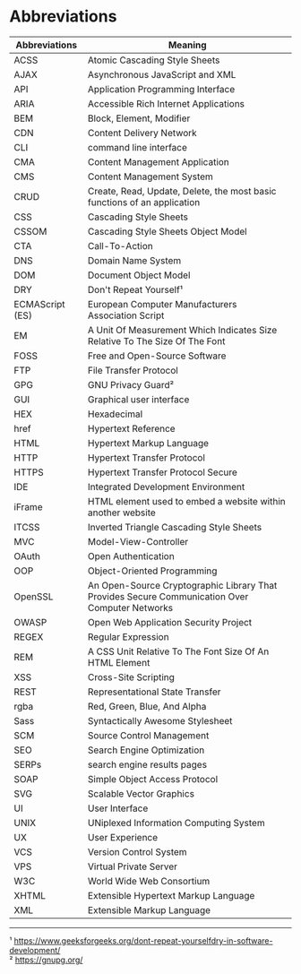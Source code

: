# Abbreviations

<table>
<thead>
<tr>
<th>Abbreviations</th>
<th>Meaning</th>
</tr>
</thead>
<tbody>
<tr>
<td>ACSS</td>
<td>Atomic Cascading Style Sheets</td>
</tr>
<tr>
<td>AJAX</td>
<td>Asynchronous JavaScript and XML</td>
</tr>
<tr>
<td>API</td>
<td>Application Programming Interface</td>
</tr>
<tr>
<td>ARIA</td>
<td>Accessible Rich Internet Applications</td>
</tr>
<tr>
<td>BEM</td>
<td>Block, Element, Modifier</td>
</tr>
<tr>
<td>CDN</td>
<td>Content Delivery Network</td>
</tr>
<tr>
<td>CLI</td>
<td>command line interface</td>
</tr>
<tr>
<td>CMA</td>
<td>Content Management Application</td>
</tr>
<tr>
<td>CMS</td>
<td>Content Management System</td>
</tr>
<tr>
<td>CRUD</td>
<td>Create, Read, Update, Delete, the most basic functions of an application</td>
</tr>
<tr>
<td>CSS</td>
<td>Cascading Style Sheets</td>
</tr>
<tr>
<td>CSSOM</td>
<td>Cascading Style Sheets Object Model</td>
</tr>
<tr>
<td>CTA</td>
<td>Call-To-Action</td>
</tr>
<tr>
<td>DNS</td>
<td>Domain Name System</td>
</tr>
<tr>
<td>DOM</td>
<td>Document Object Model</td>
</tr>
<tr>
<td>DRY</td>
<td>Don't Repeat Yourself¹</td>
</tr>
<tr>
<td>ECMAScript (ES)</td>
<td>European Computer Manufacturers Association Script</td>
</tr>
<tr>
<td>EM</td>
<td>A Unit Of Measurement Which Indicates Size Relative To The Size Of The Font</td>
</tr>
<tr>
<td>FOSS</td>
<td>Free and Open-Source Software</td>
</tr>
<tr>
<td>FTP</td>
<td>File Transfer Protocol</td>
</tr>
<tr>
<td>GPG</td>
<td>GNU Privacy Guard²</td>
</tr>
<tr>
<td>GUI</td>
<td>Graphical user interface</td>
</tr>
<tr>
<td>HEX</td>
<td>Hexadecimal</td>
</tr>
<tr>
<td>href</td>
<td>Hypertext Reference</td>
</tr>
<tr>
<td>HTML</td>
<td>Hypertext Markup Language</td>
</tr>
<tr>
<td>HTTP</td>
<td>Hypertext Transfer Protocol</td>
</tr>
<tr>
<td>HTTPS</td>
<td>Hypertext Transfer Protocol Secure</td>
</tr>
<tr>
<td>IDE</td>
<td>Integrated Development Environment</td>
</tr>
<tr>
<td>iFrame</td>
<td>HTML element used to embed a website within another website</td>
</tr>
<tr>
<td>ITCSS</td>
<td>Inverted Triangle Cascading Style Sheets</td>
</tr>
<tr>
<td>MVC</td>
<td>Model-View-Controller</td>
</tr>
<tr>
<td>OAuth</td>
<td>Open Authentication</td>
</tr>
<tr>
<td>OOP</td>
<td>Object-Oriented Programming</td>
</tr>
<tr>
<td>OpenSSL</td>
<td>An Open-Source Cryptographic Library That Provides Secure Communication Over Computer Networks</td>
</tr>
<tr>
<td>OWASP</td>
<td>Open Web Application Security Project</td>
</tr>
<tr>
<td>REGEX</td>
<td>Regular Expression</td>
</tr>
<tr>
<td>REM</td>
<td>A CSS Unit Relative To The Font Size Of An HTML Element</td>
</tr>
<tr>
<td>XSS</td>
<td>Cross-Site Scripting</td>
</tr>
<tr>
<td>REST</td>
<td>Representational State Transfer</td>
</tr>
<tr>
<td>rgba</td>
<td>Red, Green, Blue, And Alpha</td>
</tr>
<tr>
<td>Sass</td>
<td>Syntactically Awesome Stylesheet</td>
</tr>
<tr>
<td>SCM</td>
<td>Source Control Management</td>
</tr>
<tr>
<td>SEO</td>
<td>Search Engine Optimization</td>
</tr>
<tr>
<td>SERPs</td>
<td>search engine results pages</td>
</tr>
<tr>
<td>SOAP</td>
<td>Simple Object Access Protocol</td>
</tr>
<tr>
<td>SVG</td>
<td>Scalable Vector Graphics</td>
</tr>
<tr>
<td>UI</td>
<td>User Interface</td>
</tr>
<tr>
<td>UNIX</td>
<td>UNiplexed Information Computing System</td>
</tr>
<tr>
<td>UX</td>
<td>User Experience</td>
</tr>
<tr>
<td>VCS</td>
<td>Version Control System</td>
</tr>
<tr>
<td>VPS</td>
<td>Virtual Private Server</td>
</tr>
<tr>
<td>W3C</td>
<td>World Wide Web Consortium</td>
</tr>
<tr>
<td>XHTML</td>
<td>Extensible Hypertext Markup Language</td>
</tr>
<tr>
<td>XML</td>
<td>Extensible Markup Language</td>
</tr>
</tbody>
</table>

---

¹ https://www.geeksforgeeks.org/dont-repeat-yourselfdry-in-software-development/  
² https://gnupg.org/
